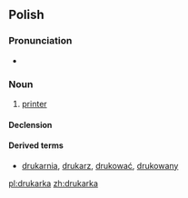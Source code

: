 ==Polish==

===Pronunciation===
* {{IPA|[druˈkarka]|lang=pl}}

===Noun===
{{infl|pl|noun|g=f}}

# {{computing|lang=pl}} [[printer]]

====Declension====
{{pl-decl-noun-ka|drukar}}

====Derived terms====
*[[drukarnia]], [[drukarz]], [[drukować]], [[drukowany]]

[[pl:drukarka]]
[[zh:drukarka]]